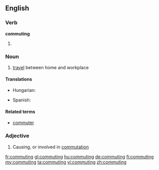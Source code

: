 ==English==

===Verb===
'''commuting'''

# {{present participle of|commute}}

===Noun===
{{wikipedia}}
{{en-noun|-}}

# [[travel]] between home and workplace

====Translations====

{{trans-top|travel between home and workplace}}
* Hungarian: {{t|hu|ingázás}}
{{trans-mid}}
* Spanish: {{t|es|conmutaje}}
{{trans-bottom}}

====Related terms====
* [[commuter]]

===Adjective===
{{en-adj|-}}

# Causing, or involved in [[commutation]]

[[fr:commuting]]
[[gl:commuting]]
[[hu:commuting]]
[[de:commuting]]
[[fi:commuting]]
[[my:commuting]]
[[ta:commuting]]
[[vi:commuting]]
[[zh:commuting]]